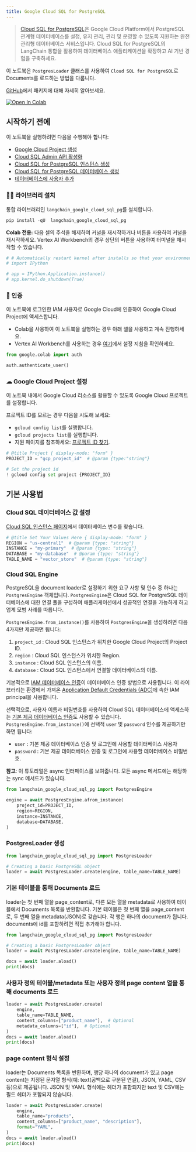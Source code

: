 ```yaml
---
title: Google Cloud SQL for PostgreSQL
---
```


> [Cloud SQL for PostgreSQL](https://cloud.google.com/sql/docs/postgres)은 Google Cloud Platform에서 PostgreSQL 관계형 데이터베이스를 설정, 유지 관리, 관리 및 운영할 수 있도록 지원하는 완전 관리형 데이터베이스 서비스입니다. Cloud SQL for PostgreSQL의 LangChain 통합을 활용하여 데이터베이스 애플리케이션을 확장하고 AI 기반 경험을 구축하세요.

이 노트북은 `PostgresLoader` 클래스를 사용하여 `Cloud SQL for PostgreSQL`로 Documents를 로드하는 방법을 다룹니다.

[GitHub](https://github.com/googleapis/langchain-google-cloud-sql-pg-python/)에서 패키지에 대해 자세히 알아보세요.

[![Open In Colab](https://colab.research.google.com/assets/colab-badge.svg)](https://colab.research.google.com/github/googleapis/langchain-google-cloud-sql-pg-python/blob/main/docs/document_loader.ipynb)

## 시작하기 전에

이 노트북을 실행하려면 다음을 수행해야 합니다:

* [Google Cloud Project 생성](https://developers.google.com/workspace/guides/create-project)
* [Cloud SQL Admin API 활성화](https://console.cloud.google.com/marketplace/product/google/sqladmin.googleapis.com)
* [Cloud SQL for PostgreSQL 인스턴스 생성](https://cloud.google.com/sql/docs/postgres/create-instance)
* [Cloud SQL for PostgreSQL 데이터베이스 생성](https://cloud.google.com/sql/docs/postgres/create-manage-databases)
* [데이터베이스에 사용자 추가](https://cloud.google.com/sql/docs/postgres/create-manage-users)

### 🦜🔗 라이브러리 설치

통합 라이브러리인 `langchain_google_cloud_sql_pg`를 설치합니다.

```python
pip install -qU  langchain_google_cloud_sql_pg
```

**Colab 전용:** 다음 셀의 주석을 해제하여 커널을 재시작하거나 버튼을 사용하여 커널을 재시작하세요. Vertex AI Workbench의 경우 상단의 버튼을 사용하여 터미널을 재시작할 수 있습니다.

```python
# # Automatically restart kernel after installs so that your environment can access the new packages
# import IPython

# app = IPython.Application.instance()
# app.kernel.do_shutdown(True)
```

### 🔐 인증

이 노트북에 로그인한 IAM 사용자로 Google Cloud에 인증하여 Google Cloud Project에 액세스합니다.

* Colab을 사용하여 이 노트북을 실행하는 경우 아래 셀을 사용하고 계속 진행하세요.
* Vertex AI Workbench를 사용하는 경우 [여기](https://github.com/GoogleCloudPlatform/generative-ai/tree/main/setup-env)에서 설정 지침을 확인하세요.

```python
from google.colab import auth

auth.authenticate_user()
```

### ☁ Google Cloud Project 설정

이 노트북 내에서 Google Cloud 리소스를 활용할 수 있도록 Google Cloud 프로젝트를 설정합니다.

프로젝트 ID를 모르는 경우 다음을 시도해 보세요:

* `gcloud config list`를 실행합니다.
* `gcloud projects list`를 실행합니다.
* 지원 페이지를 참조하세요: [프로젝트 ID 찾기](https://support.google.com/googleapi/answer/7014113).

```python
# @title Project { display-mode: "form" }
PROJECT_ID = "gcp_project_id"  # @param {type:"string"}

# Set the project id
! gcloud config set project {PROJECT_ID}
```

## 기본 사용법

### Cloud SQL 데이터베이스 값 설정

[Cloud SQL 인스턴스 페이지](https://console.cloud.google.com/sql/instances)에서 데이터베이스 변수를 찾습니다.

```python
# @title Set Your Values Here { display-mode: "form" }
REGION = "us-central1"  # @param {type: "string"}
INSTANCE = "my-primary"  # @param {type: "string"}
DATABASE = "my-database"  # @param {type: "string"}
TABLE_NAME = "vector_store"  # @param {type: "string"}
```

### Cloud SQL Engine

PostgreSQL을 document loader로 설정하기 위한 요구 사항 및 인수 중 하나는 `PostgresEngine` 객체입니다. `PostgresEngine`은 Cloud SQL for PostgreSQL 데이터베이스에 대한 연결 풀을 구성하여 애플리케이션에서 성공적인 연결을 가능하게 하고 업계 모범 사례를 따릅니다.

`PostgresEngine.from_instance()`를 사용하여 `PostgresEngine`을 생성하려면 다음 4가지만 제공하면 됩니다:

1. `project_id` : Cloud SQL 인스턴스가 위치한 Google Cloud Project의 Project ID.
1. `region` : Cloud SQL 인스턴스가 위치한 Region.
1. `instance` : Cloud SQL 인스턴스의 이름.
1. `database` : Cloud SQL 인스턴스에서 연결할 데이터베이스의 이름.

기본적으로 [IAM 데이터베이스 인증](https://cloud.google.com/sql/docs/postgres/iam-authentication)이 데이터베이스 인증 방법으로 사용됩니다. 이 라이브러리는 환경에서 가져온 [Application Default Credentials (ADC)](https://cloud.google.com/docs/authentication/application-default-credentials)에 속한 IAM principal을 사용합니다.

선택적으로, 사용자 이름과 비밀번호를 사용하여 Cloud SQL 데이터베이스에 액세스하는 [기본 제공 데이터베이스 인증](https://cloud.google.com/sql/docs/postgres/users)도 사용할 수 있습니다. `PostgresEngine.from_instance()`에 선택적 `user` 및 `password` 인수를 제공하기만 하면 됩니다:

* `user` : 기본 제공 데이터베이스 인증 및 로그인에 사용할 데이터베이스 사용자
* `password` : 기본 제공 데이터베이스 인증 및 로그인에 사용할 데이터베이스 비밀번호.

**참고**: 이 튜토리얼은 async 인터페이스를 보여줍니다. 모든 async 메서드에는 해당하는 sync 메서드가 있습니다.

```python
from langchain_google_cloud_sql_pg import PostgresEngine

engine = await PostgresEngine.afrom_instance(
    project_id=PROJECT_ID,
    region=REGION,
    instance=INSTANCE,
    database=DATABASE,
)
```

### PostgresLoader 생성

```python
from langchain_google_cloud_sql_pg import PostgresLoader

# Creating a basic PostgreSQL object
loader = await PostgresLoader.create(engine, table_name=TABLE_NAME)
```

### 기본 테이블을 통해 Documents 로드

loader는 첫 번째 열을 page_content로, 다른 모든 열을 metadata로 사용하여 테이블에서 Documents 목록을 반환합니다. 기본 테이블은 첫 번째 열을 page_content로, 두 번째 열을 metadata(JSON)로 갖습니다. 각 행은 하나의 document가 됩니다. documents에 id를 포함하려면 직접 추가해야 합니다.

```python
from langchain_google_cloud_sql_pg import PostgresLoader

# Creating a basic PostgresLoader object
loader = await PostgresLoader.create(engine, table_name=TABLE_NAME)

docs = await loader.aload()
print(docs)
```

### 사용자 정의 테이블/metadata 또는 사용자 정의 page content 열을 통해 documents 로드

```python
loader = await PostgresLoader.create(
    engine,
    table_name=TABLE_NAME,
    content_columns=["product_name"],  # Optional
    metadata_columns=["id"],  # Optional
)
docs = await loader.aload()
print(docs)
```

### page content 형식 설정

loader는 Documents 목록을 반환하며, 행당 하나의 document가 있고 page content는 지정된 문자열 형식(예: text(공백으로 구분된 연결), JSON, YAML, CSV 등)으로 제공됩니다. JSON 및 YAML 형식에는 헤더가 포함되지만 text 및 CSV에는 필드 헤더가 포함되지 않습니다.

```python
loader = await PostgresLoader.create(
    engine,
    table_name="products",
    content_columns=["product_name", "description"],
    format="YAML",
)
docs = await loader.aload()
print(docs)
```